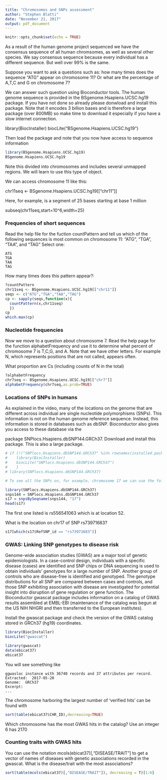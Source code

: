 ```yaml
---
title: "Chromosomes and SNPs assessment"
author: "Stephen Blatti"
date: "November 21, 2017"
output: pdf_document
---
```


```r
knitr::opts_chunk$set(echo = TRUE)
```
As a result of the human genome project sequenced we have the consensus sequence of all human chromsomes, as well as several other species. We say consensus sequence because every individual has a different sequence. But well over 99% is the same. 

Suppose you want to ask a questions such as: how many times does the sequence "ATG" appear on chromosome 11? Or what are the percentage of A,T,C and G on chromosome 7?

We can answer such question using Bioconductor tools. The human genome sequence is provided in the BSgenome.Hsapiens.UCSC.hg19 package. If you have not done so already please donwload and install this package. Note that it encodes 3 billion bases and is therefore a large package (over 800MB) so make time to download it especially if you have a slow internet connection.

library(BiocInstaller)
biocLite("BSgenome.Hsapiens.UCSC.hg19")

Then load the package and note that you now have access to sequence information
```r
library(BSgenome.Hsapiens.UCSC.hg19)
BSgenome.Hsapiens.UCSC.hg19
```
Note this divided into chromosomes and includes several unmapped regions. We will learn to use this type of object.

We can access chromosome 11 like this:

chr11seq <- BSgenome.Hsapiens.UCSC.hg19[["chr11"]]

Here, for example, is a segment of 25 bases starting  at base 1 million 

subseq(chr11seq,start=10^6,width=25)

### Frequencies of short sequences

Read the help file for the fuction countPattern and tell us which of the following sequences is most common on chromosome 11: "ATG", "TGA", "TAA", and "TAG"
Select one:

    ATG
    TGA
    TAA
    TAG


How many times does this pattern appear?:
```r
?countPattern
chr11seq <- BSgenome.Hsapiens.UCSC.hg19[["chr11"]]
seqs <- c("ATG","TGA","TAA","TAG")
cp <- sapply(seqs,function(x){
  countPattern(x,chr11seq)
  })
cp
which.max(cp)
```
###  Nucleotide frequencies

Now we move to a question about chromosome 7. Read the help page for the function alphabetFrequency and use it to determine what percent of chromosome 7 is T,C,G, and A. Note that we have other letters. For example N, which represents positions that are not called, appears often.

What proportion are Cs (including counts of N in the total)
```r
?alphabetFrequency
chr7seq <- BSgenome.Hsapiens.UCSC.hg19[["chr7"]]
alphabetFrequency(chr7seq,as.prob=TRUE)
```
###  Locations of SNPs in humans

As explained in the video, many of the locations on the genome that are different across individual are single nucleotide polymorphisms (SNPs). This information is not on the human genome reference sequence. Instead, this information is stored in databases such as dbSNP. Bioconductor also gives you access to these database via the

package SNPlocs.Hsapiens.dbSNP144.GRCh37. Download and install this package. This is also a large package.
```r
# if (!("SNPlocs.Hsapiens.dbSNP144.GRCh37" %in% rownames(installed.packages()))) {
#    library(BiocInstaller)
#    biocLite("SNPlocs.Hsapiens.dbSNP144.GRCh37")
#    }
# library(SNPlocs.Hsapiens.dbSNP144.GRCh37)

# To see all the SNPs on, for example, chromosome 17 we can use the following commands

library(SNPlocs.Hsapiens.dbSNP144.GRCh37)
snps144 = SNPlocs.Hsapiens.dbSNP144.GRCh37
s17 = snpsBySeqname(snps144, "17")
head(s17)
```
The first one listed is rs556541063 which is at location 52.

What is the location on chr17 of SNP rs73971683?
```r
s17[which(s17$RefSNP_id == "rs73971683")]
```

###  GWAS: Linking SNP genotypes to disease risk

Genome-wide association studies (GWAS) are a major tool of genetic epidemiologists. In a case-control design, individuals with a specific disease (cases) are identified and SNP chips or DNA sequencing is used to obtain individuals' genotypes for a large number of SNP. Another group of controls who are disease-free is identified and genotyped. The genotype distributions for all SNP are compared between cases and controls, and those SNP exhibiting association with disease are investigated for potential insight into disruption of gene regulation or gene function. The Bioconductor gwascat package includes information on a catalog of GWAS results assembled at EMBL-EBI (maintenance of the catalog was begun at the US NIH NHGRI and then transferred to the European institutes).

Install the gwascat package and check the version of the GWAS catalog stored in GRCh37 (hg19) coordinates.


```r
library(BiocInstaller)
biocLite("gwascat")
```
```r
library(gwascat)
data(ebicat37)
ebicat37
```
You will see something like


    ggwasloc instance with 36740 records and 37 attributes per record.
    Extracted:  2017-05-20 
    Genome:  GRCh37 
    Excerpt:
    ...

The chromosome harboring the largest number of 'verified hits' can be found with

```r
sort(table(ebicat37$CHR_ID),decreasing=TRUE)
```
Which chromosome has the most GWAS hits in the catalog? Use an integer
6 has 2170

###  Counting traits with GWAS hits

You can use the notation mcols(ebicat37)[,"DISEASE/TRAIT"] to get a vector of names of diseases with genetic associations recorded in the gwascat.
What is the disease/trait with the most associations?
```r
sort(table(mcols(ebicat37)[,"DISEASE/TRAIT"]), decreasing = T)[1:6]
```





